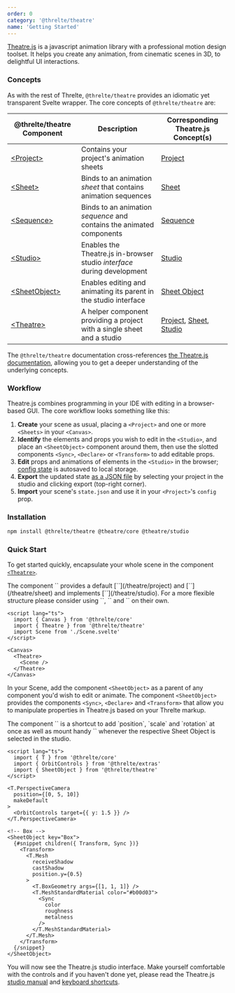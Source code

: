 ```yaml
---
order: 0
category: '@threlte/theatre'
name: 'Getting Started'
---
```


[Theatre.js](https://www.theatrejs.com/) is a javascript animation library with a professional motion design toolset. It helps you create any animation, from cinematic scenes in 3D, to delightful UI interactions.

### Concepts

As with the rest of Threlte, `@threlte/theatre` provides an idiomatic yet transparent Svelte wrapper. The core concepts of `@threlte/theatre` are:

| @threlte/theatre Component        | Description                                                             | Corresponding Theatre.js Concept(s)                                                                                                                                                           |
| --------------------------------- | ----------------------------------------------------------------------- | --------------------------------------------------------------------------------------------------------------------------------------------------------------------------------------------- |
| [\<Project\>](./project)          | Contains your project's animation sheets                                | [Project](https://www.theatrejs.com/docs/latest/manual/projects)                                                                                                                              |
| [\<Sheet\>](./sheet)              | Binds to an animation _sheet_ that contains animation sequences         | [Sheet](https://www.theatrejs.com/docs/latest/manual/sheets)                                                                                                                                  |
| [\<Sequence\>](./sequence)        | Binds to an animation _sequence_ and contains the animated components   | [Sequence](https://www.theatrejs.com/docs/latest/manual/sequences)                                                                                                                            |
| [\<Studio\>](./studio)            | Enables the Theatre.js in-browser studio _interface_ during development | [Studio](https://www.theatrejs.com/docs/latest/manual/Studio)                                                                                                                                 |
| [\<SheetObject\>](./sheet-object) | Enables editing and animating its parent in the studio interface        | [Sheet Object](https://www.theatrejs.com/docs/latest/manual/objects)                                                                                                                          |
| [\<Theatre\>](./theatre)          | A helper component providing a project with a single sheet and a studio | [Project](https://www.theatrejs.com/docs/latest/manual/projects), [Sheet](https://www.theatrejs.com/docs/latest/manual/sheets), [Studio](https://www.theatrejs.com/docs/latest/manual/Studio) |

The `@threlte/theatre` documentation cross-references [the Theatre.js documentation](https://www.theatrejs.com/docs/latest), allowing you to get a deeper understanding of the underlying concepts.

### Workflow

Theatre.js combines programming in your IDE with editing in a browser-based GUI. The core workflow looks something like this:

1. **Create** your scene as usual, placing a `<Project>` and one or more `<Sheets>` in your `<Canvas>`.
2. **Identify** the elements and props you wish to edit in the `<Studio>`, and place an `<SheetObject>` component around them, then use the slotted components `<Sync>`, `<Declare>` or `<Transform>` to add editable props.
3. **Edit** props and animations of elements in the `<Studio>` in the browser; [config state](https://www.theatrejs.com/docs/latest/manual/projects#state) is autosaved to local storage.
4. **Export** the updated state [as a JSON file](https://www.theatrejs.com/docs/latest/manual/projects#state) by selecting your project in the studio and clicking export (top-right corner).
5. **Import** your scene's `state.json` and use it in your `<Project>`'s `config` prop.

### Installation

```bash copy
npm install @threlte/theatre @theatre/core @theatre/studio
```

### Quick Start

To get started quickly, encapsulate your whole scene in the component [`<Theatre>`](./theatre).

<Tip type="tip">
  The component `<Theatre>` provides a default [`<Project>`](/theatre/project) and [`<Sheet>`](/theatre/sheet) and implements [`<Studio>`](/theatre/studio). For a more flexible structure please consider using `<Project>`, `<Sheet>` and `<Studio>` on their own.
</Tip>

```svelte title=App.svelte {3,8,10}+
<script lang="ts">
  import { Canvas } from '@threlte/core'
  import { Theatre } from '@threlte/theatre'
  import Scene from './Scene.svelte'
</script>

<Canvas>
  <Theatre>
    <Scene />
  </Theatre>
</Canvas>
```

In your Scene, add the component `<SheetObject>` as a parent of any component you'd wish to edit or animate. The component `<SheetObject>` provides the components `<Sync>`, `<Declare>` and `<Transform>` that allow you to manipulate properties in Theatre.js based on your Threlte markup.

<Tip type="tip">
  The component `<Transform>` is a shortcut to add `position`, `scale` and `rotation` at once as
  well as mount handy `<TransformControls>` whenever the respective Sheet Object is selected in the studio.
</Tip>

```svelte title=Scene.svelte
<script lang="ts">
  import { T } from '@threlte/core'
  import { OrbitControls } from '@threlte/extras'
  import { SheetObject } from '@threlte/theatre'
</script>

<T.PerspectiveCamera
  position={[0, 5, 10]}
  makeDefault
>
  <OrbitControls target={{ y: 1.5 }} />
</T.PerspectiveCamera>

<!-- Box -->
<SheetObject key="Box">
  {#snippet children({ Transform, Sync })}
    <Transform>
      <T.Mesh
        receiveShadow
        castShadow
        position.y={0.5}
      >
        <T.BoxGeometry args={[1, 1, 1]} />
        <T.MeshStandardMaterial color="#b00d03">
          <Sync
            color
            roughness
            metalness
          />
        </T.MeshStandardMaterial>
      </T.Mesh>
    </Transform>
  {/snippet}
</SheetObject>
```

You will now see the Theatre.js studio interface. Make yourself comfortable with the controls and if you haven't done yet, please read the Theatre.js [studio manual](https://www.theatrejs.com/docs/0.5/manual/Studio) and [keyboard shortcuts](https://www.theatrejs.com/docs/0.5/manual/keyboard-shortcuts).
